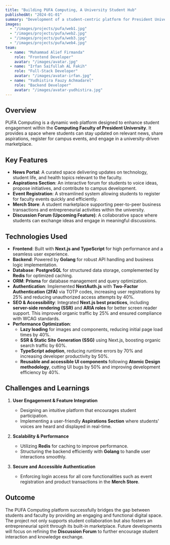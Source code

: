 ```yaml
---
title: "Building PUFA Computing, A University Student Hub"
publishedAt: "2024-01-01"
summary: "Development of a student-centric platform for President University's Computing Faculty, integrating news, aspirations, event registration, and marketplace features."
images:
  - "/images/projects/pufa/web1.jpg"
  - "/images/projects/pufa/web2.jpg"
  - "/images/projects/pufa/web3.jpg"
  - "/images/projects/pufa/web4.jpg"
team:
  - name: "Muhammad Alief Firmanda"
    role: "Frontend Developer"
    avatar: "/images/avatar.jpg"
  - name: "Irfan Saifullah AL Fakih"
    role: "Full-Stack Developer"
    avatar: "/images/avatar-irfan.jpg"
  - name: "Yudhistira Fauzy Achmadarel"
    role: "Backend Developer"
    avatar: "/images/avatar-yudhistira.jpg"
---
```


## Overview

PUFA Computing is a dynamic web platform designed to enhance student engagement within the **Computing Faculty of President University**. It provides a space where students can stay updated on relevant news, share aspirations, register for campus events, and engage in a university-driven marketplace.

## Key Features

- **News Portal**: A curated space delivering updates on technology, student life, and health topics relevant to the faculty.
- **Aspirations Section**: An interactive forum for students to voice ideas, propose initiatives, and contribute to campus development.
- **Event Registration**: A streamlined system allowing students to register for faculty events quickly and efficiently.
- **Merch Store**: A student marketplace supporting peer-to-peer business transactions and entrepreneurial activities within the university.
- **Discussion Forum (Upcoming Feature)**: A collaborative space where students can exchange ideas and engage in meaningful discussions.

## Technologies Used

- **Frontend**: Built with **Next.js and TypeScript** for high performance and a seamless user experience.
- **Backend**: Powered by **Golang** for robust API handling and business logic implementation.
- **Database**: **PostgreSQL** for structured data storage, complemented by **Redis** for optimized caching.
- **ORM**: **Prisma** for database management and query optimization.
- **Authentication**: Implemented **NextAuth.js** with **Two-Factor Authentication (2FA)** via TOTP codes, increasing user registrations by 25% and reducing unauthorized access attempts by 40%.
- **SEO & Accessibility**: Integrated **Next.js best practices**, including **server-side rendering (SSR)** and **ARIA roles** for better screen reader support. This improved organic traffic by 25% and ensured compliance with WCAG standards.
- **Performance Optimization**:
  - **Lazy loading** for images and components, reducing initial page load times by 40%.
  - **SSR & Static Site Generation (SSG)** using Next.js, boosting organic search traffic by 60%.
  - **TypeScript adoption**, reducing runtime errors by 70% and increasing developer productivity by 50%.
  - **Reusable and accessible UI components** following **Atomic Design methodology**, cutting UI bugs by 50% and improving development efficiency by 40%.

## Challenges and Learnings

1. **User Engagement & Feature Integration**
   - Designing an intuitive platform that encourages student participation.
   - Implementing a user-friendly **Aspirations Section** where students' voices are heard and displayed in real-time.

2. **Scalability & Performance**
   - Utilizing **Redis** for caching to improve performance.
   - Structuring the backend efficiently with **Golang** to handle user interactions smoothly.

3. **Secure and Accessible Authentication**
   - Enforcing login access for all core functionalities such as event registration and product transactions in the **Merch Store**.

## Outcome

The PUFA Computing platform successfully bridges the gap between students and faculty by providing an engaging and functional digital space. The project not only supports student collaboration but also fosters an entrepreneurial spirit through its built-in marketplace. Future developments will focus on refining the **Discussion Forum** to further encourage student interaction and knowledge exchange.